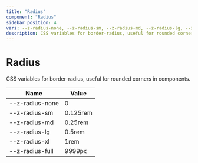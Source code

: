 ```yaml
--- 
title: "Radius"
component: "Radius"
sidebar_position: 4
vars: --z-radius-none, --z-radius-sm, --z-radius-md, --z-radius-lg, --z-radius-xl, --z-radius-full
description: CSS variables for border-radius, useful for rounded corners in components. 
--- 
```



<DocLayout>

# Radius

CSS variables for border-radius, useful for rounded corners in components.


| Name | Value |
|------|-------|
| --z-radius-none | 0  | 
| --z-radius-sm | 0.125rem  | 
| --z-radius-md | 0.25rem  | 
| --z-radius-lg | 0.5rem  | 
| --z-radius-xl | 1rem  | 
| --z-radius-full | 9999px  | 
</DocLayout>